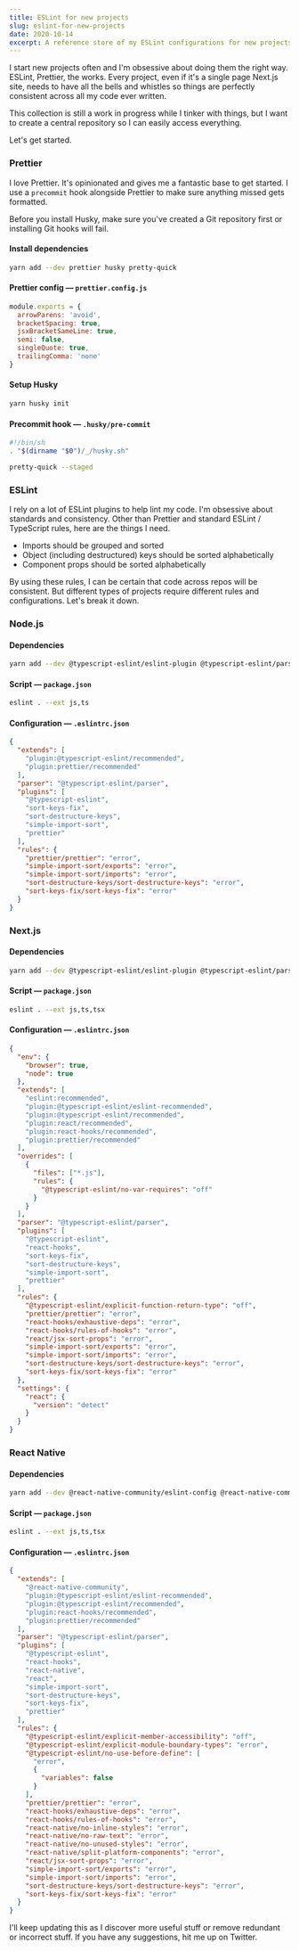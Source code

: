 ```yaml
---
title: ESLint for new projects
slug: eslint-for-new-projects
date: 2020-10-14
excerpt: A reference store of my ESLint configurations for new projects.
---
```


I start new projects often and I'm obsessive about doing them the right way. ESLint, Prettier, the works. Every project, even if it's a single page Next.js site, needs to have all the bells and whistles so things are perfectly consistent across all my code ever written.

This collection is still a work in progress while I tinker with things, but I want to create a central repository so I can easily access everything.

Let's get started.

### Prettier

I love <Link external href="https://prettier.io">Prettier</Link>. It's opinionated and gives me a fantastic base to get started. I use a `precommit` hook alongside Prettier to make sure anything missed gets formatted.

Before you install Husky, make sure you've created a Git repository first or installing Git hooks will fail.

#### Install dependencies

```bash
yarn add --dev prettier husky pretty-quick
```

#### Prettier config — `prettier.config.js`

```javascript
module.exports = {
  arrowParens: 'avoid',
  bracketSpacing: true,
  jsxBracketSameLine: true,
  semi: false,
  singleQuote: true,
  trailingComma: 'none'
}
```

#### Setup Husky

```bash
yarn husky init
```

#### Precommit hook — `.husky/pre-commit`

```bash
#!/bin/sh
. "$(dirname "$0")/_/husky.sh"

pretty-quick --staged
```

### ESLint

I rely on a lot of ESLint plugins to help lint my code. I'm obsessive about standards and consistency. Other than Prettier and standard ESLint / TypeScript rules, here are the things I need.

- Imports should be grouped and sorted
- Object (including destructured) keys should be sorted alphabetically
- Component props should be sorted alphabetically

By using these rules, I can be certain that code across repos will be consistent. But different types of projects require different rules and configurations. Let's break it down.

### Node.js

#### Dependencies

```bash
yarn add --dev @typescript-eslint/eslint-plugin @typescript-eslint/parser eslint eslint-config-prettier eslint-plugin-prettier eslint-plugin-simple-import-sort eslint-plugin-sort-destructure-keys eslint-plugin-sort-keys-fix
```

#### Script — `package.json`

```bash
eslint . --ext js,ts
```

#### Configuration — `.eslintrc.json`

```json
{
  "extends": [
    "plugin:@typescript-eslint/recommended",
    "plugin:prettier/recommended"
  ],
  "parser": "@typescript-eslint/parser",
  "plugins": [
    "@typescript-eslint",
    "sort-keys-fix",
    "sort-destructure-keys",
    "simple-import-sort",
    "prettier"
  ],
  "rules": {
    "prettier/prettier": "error",
    "simple-import-sort/exports": "error",
    "simple-import-sort/imports": "error",
    "sort-destructure-keys/sort-destructure-keys": "error",
    "sort-keys-fix/sort-keys-fix": "error"
  }
}
```

### Next.js

#### Dependencies

```bash
yarn add --dev @typescript-eslint/eslint-plugin @typescript-eslint/parser eslint eslint-config-prettier eslint-plugin-prettier eslint-plugin-react eslint-plugin-react-hooks eslint-plugin-simple-import-sort eslint-plugin-sort-destructure-keys eslint-plugin-sort-keys-fix
```

#### Script — `package.json`

```bash
eslint . --ext js,ts,tsx
```

#### Configuration — `.eslintrc.json`

```json
{
  "env": {
    "browser": true,
    "node": true
  },
  "extends": [
    "eslint:recommended",
    "plugin:@typescript-eslint/eslint-recommended",
    "plugin:@typescript-eslint/recommended",
    "plugin:react/recommended",
    "plugin:react-hooks/recommended",
    "plugin:prettier/recommended"
  ],
  "overrides": [
    {
      "files": ["*.js"],
      "rules": {
        "@typescript-eslint/no-var-requires": "off"
      }
    }
  ],
  "parser": "@typescript-eslint/parser",
  "plugins": [
    "@typescript-eslint",
    "react-hooks",
    "sort-keys-fix",
    "sort-destructure-keys",
    "simple-import-sort",
    "prettier"
  ],
  "rules": {
    "@typescript-eslint/explicit-function-return-type": "off",
    "prettier/prettier": "error",
    "react-hooks/exhaustive-deps": "error",
    "react-hooks/rules-of-hooks": "error",
    "react/jsx-sort-props": "error",
    "simple-import-sort/exports": "error",
    "simple-import-sort/imports": "error",
    "sort-destructure-keys/sort-destructure-keys": "error",
    "sort-keys-fix/sort-keys-fix": "error"
  },
  "settings": {
    "react": {
      "version": "detect"
    }
  }
}
```

### React Native

#### Dependencies

```bash
yarn add --dev @react-native-community/eslint-config @react-native-community/eslint-plugin @typescript-eslint/eslint-plugin @typescript-eslint/parser eslint eslint-config-prettier eslint-plugin-prettier eslint-plugin-react eslint-plugin-react-hooks eslint-plugin-react-native eslint-plugin-simple-import-sort eslint-plugin-sort-destructure-keys eslint-plugin-sort-keys-fix
```

#### Script — `package.json`

```bash
eslint . --ext js,ts,tsx
```

#### Configuration — `.eslintrc.json`

```json
{
  "extends": [
    "@react-native-community",
    "plugin:@typescript-eslint/eslint-recommended",
    "plugin:@typescript-eslint/recommended",
    "plugin:react-hooks/recommended",
    "plugin:prettier/recommended"
  ],
  "parser": "@typescript-eslint/parser",
  "plugins": [
    "@typescript-eslint",
    "react-hooks",
    "react-native",
    "react",
    "simple-import-sort",
    "sort-destructure-keys",
    "sort-keys-fix",
    "prettier"
  ],
  "rules": {
    "@typescript-eslint/explicit-member-accessibility": "off",
    "@typescript-eslint/explicit-module-boundary-types": "error",
    "@typescript-eslint/no-use-before-define": [
      "error",
      {
        "variables": false
      }
    ],
    "prettier/prettier": "error",
    "react-hooks/exhaustive-deps": "error",
    "react-hooks/rules-of-hooks": "error",
    "react-native/no-inline-styles": "error",
    "react-native/no-raw-text": "error",
    "react-native/no-unused-styles": "error",
    "react-native/split-platform-components": "error",
    "react/jsx-sort-props": "error",
    "simple-import-sort/exports": "error",
    "simple-import-sort/imports": "error",
    "sort-destructure-keys/sort-destructure-keys": "error",
    "sort-keys-fix/sort-keys-fix": "error"
  }
}
```

I'll keep updating this as I discover more useful stuff or remove redundant or incorrect stuff. If you have any suggestions, hit me up on <Link href="https://twitter.com/alizahid0">Twitter</Link>.
